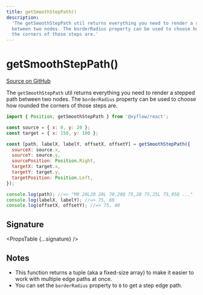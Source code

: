 ```yaml
---
title: getSmoothStepPath()
description:
  'The getSmoothStepPath util returns everything you need to render a stepped path
  between two nodes. The borderRadius property can be used to choose how rounded
  the corners of those steps are.'
---
```



# getSmoothStepPath()

[Source on GitHub](https://github.com/xyflow/xyflow/blob/main/packages/system/src/utils/edges/smoothstep-edge.ts/#L215)

The `getSmoothStepPath` util returns everything you need to render a stepped path
between two nodes. The `borderRadius` property can be used to choose how rounded
the corners of those steps are.

```js
import { Position, getSmoothStepPath } from '@xyflow/react';

const source = { x: 0, y: 20 };
const target = { x: 150, y: 100 };

const [path, labelX, labelY, offsetX, offsetY] = getSmoothStepPath({
  sourceX: source.x,
  sourceY: source.y,
  sourcePosition: Position.Right,
  targetX: target.x,
  targetY: target.y,
  targetPosition: Position.Left,
});

console.log(path); //=> "M0 20L20 20L 70,20Q 75,20 75,25L 75,95Q ..."
console.log(labelX, labelY); //=> 75, 60
console.log(offsetX, offsetY); //=> 75, 40
```

## Signature

<PropsTable {...signature} />

## Notes

- This function returns a tuple (aka a fixed-size array) to make it easier to
  work with multiple edge paths at once.
- You can set the `borderRadius` property to `0` to get a step edge path.
